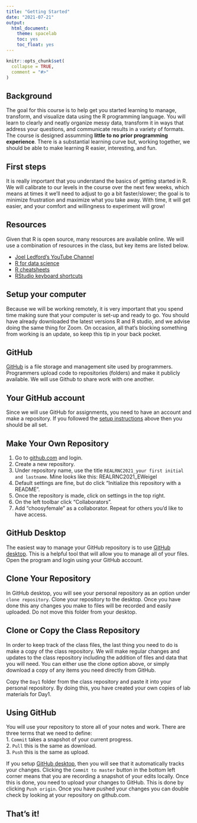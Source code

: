 ```yaml
---
title: "Getting Started"
date: "2021-07-21"
output:
  html_document:
    theme: spacelab
    toc: yes
    toc_float: yes
---
```


```r
knitr::opts_chunk$set(
  collapse = TRUE,
  comment = "#>"
)
```

## Background  
The goal for this course is to help get you started learning to manage, transform, and visualize data using the R programming language. You will learn to clearly and neatly organize messy data, transform it in ways that address your questions, and communicate results in a variety of formats. The course is designed assumming **little to no prior programming experience**. There is a substantial learning curve but, working together, we should be able to make learning R easier, interesting, and fun.  

## First steps  
It is really important that you understand the basics of getting started in R. We will calibrate to our levels in the course over the next few weeks, which means at times it we'll need to adjust to go a bit faster/slower; the goal is to minimize frustration and maximize what you take away. With time, it will get easier, and your comfort and willingness to experiment will grow!

## Resources  
Given that R is open source, many resources are available online. We will use a combination of resources in the class, but key items are listed below.  

- [Joel Ledford's YouTube Channel](https://www.youtube.com/channel/UCFX-MipGKF9jCEXaP-59BzQ)  
- [R for data science](https://r4ds.had.co.nz/)
- [R cheatsheets](https://www.rstudio.com/resources/cheatsheets/)
- [RStudio keyboard shortcuts](https://support.rstudio.com/hc/en-us/articles/200711853-Keyboard-Shortcuts)


## Setup your computer  
Because we will be working remotely, it is very important that you spend time making sure that your computer is set-up and ready to go. You should have already downloaded the latest versions R and R studio, and we advise doing the same thing for Zoom. On occasion, all that's blocking something from working is an update, so keep this tip in your back pocket.

## GitHub  
[GitHub](http://www.github.com) is a file storage and management site used by programmers. Programmers upload code to repositories (folders) and make it publicly available. We will use Github to share work with one another.

## Your GitHub account  
Since we will use GitHub for assignments, you need to have an account and make a repository. If you followed the [setup instructions](https://jmledford3115.github.io/datascibiol/setup.html) above then you should be all set. 


## Make Your Own Repository  
1. Go to [github.com](www.github.com) and login.  
2. Create a new repository.  
3. Under repository name, use the title `REALRNC2021_your first initial and lastname`. Mine looks like this: REALRNC2021_EWeigel
4. Default settings are fine, but do click "Initialize this repository with a README".    
5. Once the repository is made, click on settings in the top right.  
6. On the left toolbar click "Collaborators".  
7. Add "choosyfemale" as a collaborator. Repeat for others you'd like to have access.  

## GitHub Desktop  
The easiest way to manage your GitHub repository is to use [GitHub desktop](https://desktop.github.com/). This is a  helpful tool that will allow you to manage all of your files. Open the program and login using your GitHub account.  

## Clone Your Repository  
In GitHub desktop, you will see your personal repository as an option under `clone repository`. Clone your repository to the desktop. Once you have done this any changes you make to files will be recorded and easily uploaded. Do not move this folder from your desktop.  

## Clone or Copy the Class Repository
In order to keep track of the class files, the last thing you need to do is make a copy of the class repository. We will make regular changes and updates to the class repository including the addition of files and data that you will need. You can either use the clone option above, or simply download a copy of any items you need directly from GitHub.

Copy the `Day1` folder from the class repository and paste it into your personal repository. By doing this, you have created your own copies of lab materials for Day1.    

## Using GitHub  
You will use your repository to store all of your notes and work. There are three terms that we need to define:  
1. `Commit` takes a snapshot of your current progress.    
2. `Pull` this is the same as download.     
3. `Push` this is the same as upload.    

If you setup [GitHub desktop](https://desktop.github.com/), then you will see that it automatically tracks your changes. Clicking the `Commit to master` button in the bottom left corner means that you are recording a snapshot of your edits locally. Once this is done, you need to upload your changes to GitHub. This is done by clicking `Push origin`. Once you have pushed your changes you can double check by looking at your repository on github.com.    

## That's it! 

